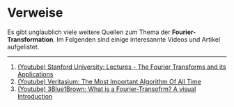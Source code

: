 # Verweise

Es gibt unglaublich viele weitere Quellen zum Thema der **Fourier-Transformation**. Im Folgenden sind einige interesannte Videos und Artikel aufgelistet.

---

1. [(Youtube) Stanford University: Lectures - The Fourier Transforms and its Applications](https://www.youtube.com/watch?v=gZNm7L96pfY)
2. [(Youtube) Veritasium: The Most Important Algorithm Of All Time](https://www.youtube.com/watch?v=nmgFG7PUHfo)
3. [(Youtube) 3Blue1Brown: What is a Fourier-Transofrm? A visual Introduction](https://www.youtube.com/watch?v=spUNpyF58BY)
